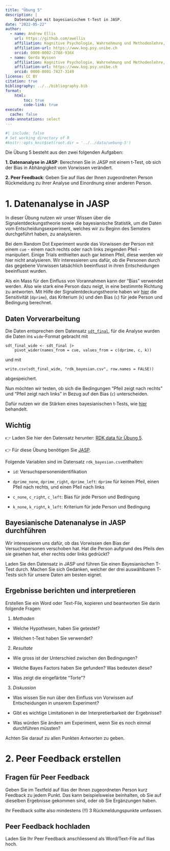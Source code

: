 ```yaml
---
title: "Übung 5"
description: |
    Datenanalyse mit bayesianischem t-Test in JASP.
date: "2022-05-22"
author:
  - name: Andrew Ellis
    url: https://github.com/awellis
    affiliation: Kognitive Psychologie, Wahrnehmung und Methodenlehre, Universität Bern 
    affiliation-url: https://www.kog.psy.unibe.ch
    orcid: 0000-0002-2788-936X
  - name: Gerda Wyssen
    affiliation: Kognitive Psychologie, Wahrnehmung und Methodenlehre, Universität Bern 
    affiliation-url: https://www.kog.psy.unibe.ch
    orcid: 0000-0001-7427-3149
license: CC BY
citation: true
bibliography: ../../bibliography.bib
format:
    html:
        toc: true
        code-link: true
execute: 
  cache: false
code-annotations: select
---
```


```r
#| include: false
# Set working directory of R
#knitr::opts_knit$set(root.dir = '../../data/uebung-5')
```


Die Übung 5 besteht aus den zwei folgenden Aufgaben:

**1. Datenanalyse in JASP**: Berechnen Sie in JASP mit einem t-Test, ob sich der Bias in Abhängigkeit vom Vorwissen verändert.

**2. Peer Feedback**: Geben Sie auf Ilias der Ihnen zugeordneten Person Rückmeldung zu ihrer Analyse und Einordnung einer anderen Person.


# 1. Datenanalyse in JASP

In dieser Übung nutzen wir unser Wissen über die Signalentdeckungstheorie sowie die bayesianische Statistik, um die Daten vom Entscheidungsexperiment, welches wir zu Beginn des Semsters durchgeführt haben, zu analysieren. 

Bei dem Random Dot Experiment wurde das Vorwissen der Person mit einem `cue` - einem nach rechts oder nach links zeigenden Pfeil - manipuliert. Einige Trials enthielten auch gar keinen Pfeil, diese werden wir hier nicht analysieren. Wir interessieren uns dafür, ob die Personen durch das gegebene Vorwissen tatsächlich beeinflusst in ihren Entscheidungen beeinflusst wurden. 

Als ein Mass für den Einfluss von Vorannahmen kann der "Bias" verwendet werden. Also wie stark eine Person dazu neigt, in eine bestimmte Richtung zu antworten. Mit Hilfe der Signalentdeckungstheorie haben wir [hier](https://kogpsy.github.io/neuroscicomplabFS23/pages/chapters/signal-detection-2.html) die Sensitivität (`dprime`), das Kriterium (`k`) und den Bias (`c`) für jede Person und Bedingung berechnet. 

:::{.callout-tip collapse="true"}
# Daten Vorverarbeitung

Die Daten entsprechen dem Datensatz [`sdt_final`](https://kogpsy.github.io/neuroscicomplabFS23/pages/chapters/signal-detection-2.html#mittelwerte-und-standardfehler), für die Analyse wurden die Daten ins `wide`-Format gebracht mit 

```
sdt_final_wide <- sdt_final |> 
    pivot_wider(names_from = cue, values_from = c(dprime, c, k))
``` 

und mit 

```write.csv(sdt_final_wide, "rdk_bayesian.csv", row.names = FALSE))```

abgespeichert. 
:::

Nun möchten wir testen, ob sich die Bedingungen "Pfeil zeigt nach rechts" und "Pfeil zeigt nach links" in Bezug auf den Bias (`c`) unterscheiden. 

Dafür nutzen wir die Stärken eines bayesianischen t-Tests, wie  [hier](https://kogpsy.github.io/neuroscicomplabFS23/pages/chapters/bayesian-statistics-2.html) behandelt.

:::{.callout-important}
## Wichtig

👉 Laden Sie hier den Datensatz herunter: [RDK data für Übung 5](../../data/uebung-5/rdk_bayesian.csv).

👉 Für diese Übung benötigen Sie [JASP](https://jasp-stats.org/).
:::

Folgende Variablen sind im Datensatz `rdk_bayesian.csv`enthalten:

- `id`: Versuchspersonenidentifikation

- `dprime_none`, `dprime_right`, `dprime_left`: `dprime` für keinen Pfeil, einen Pfeil nach rechts, und einen Pfeil nach links

- `c_none`, `c_right`, `c_left`: Bias für jede Person und Bedingung

- `k_none`, `k_right`, `k_left`: Kriterium für jede Person und Bedingung


## Bayesianische Datenanalyse in JASP durchführen

Wir interessieren uns dafür, ob das Vorwissen den Bias der Versuchspersonen verschoben hat. Hat die Person aufgrund des Pfeils den sie gesehen hat, eher rechts oder links gedrückt?

Laden Sie den Datensatz in JASP und führen Sie einen Bayesianischen T-Test durch. Machen Sie sich Gedanken, welcher der drei auswählbaren T-Tests sich für unsere Daten am besten eignet.


## Ergebnisse berichten und interpretieren

Erstellen Sie ein Word oder Text-File, kopieren und beantworten Sie darin folgende Fragen:

1. *Methoden*

- Welche Hypothesen, haben Sie getestet?

- Welchen t-Test haben Sie verwendet?

2. *Resultate*

- Wie gross ist der Unterschied zwischen den Bedingungen?

- Welche Bayes Factors haben Sie gefunden? Was bedeuten diese?

- Was zeigt die eingefärbte "Torte"? 

3. *Diskussion*

- Was wissen Sie nun über den Einfluss von Vorwissen auf Entscheidungen in unserem Experiment?

- Gibt es wichtige Limitationen in der Interpretierbarkeit der Ergebnisse?

- Was würden Sie ändern am Experiment, wenn Sie es noch einmal durchführen müssten? 

Achten Sie darauf zu allen Punkten Antworten zu geben. 


# 2. Peer Feedback erstellen

## Fragen für Peer Feedback

Geben Sie im Textfeld auf Ilias der Ihnen zugeordneten Person kurz Feedback zu jedem Punkt. Das kann beispielsweise beinhalten, ob Sie auf dieselben Ergebnisse gekommen sind, oder ob Sie Ergänzungen haben.

Ihr Feedback sollte also mindestens (!!) 3 Rückmeldungspunkte umfassen.

## Peer Feedback hochladen

Laden Sie Ihr Peer Feedback anschliessend als Word/Text-File auf Ilias hoch.

